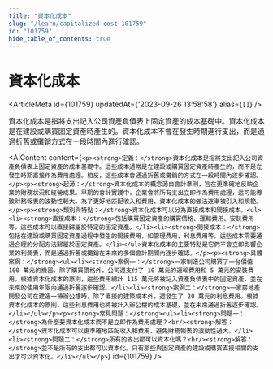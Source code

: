 ```yaml
---
title: "資本化成本"
slug: "/learn/capitalized-cost-101759"
id: "101759"
hide_table_of_contents: true
---
```



# 資本化成本

<ArticleMeta id={101759} updatedAt={'2023-09-26 13:58:58'} alias={`[]`} />
<div className='border-solid border-b border-t-0 my-4 border-[var(--ifm-color-gray-300)]' />

資本化成本是指將支出記入公司資產負債表上固定資產的成本基礎中。資本化成本是在建設或購買固定資產時產生的。資本化成本不會在發生時期進行支出，而是通過折舊或攤銷方式在一段時間內進行確認。

<AIContent content={`<p><strong>定義：</strong>資本化成本是指將支出記入公司資產負債表上固定資產的成本基礎中。這些成本通常是在建設或購買固定資產時產生的，而不是在發生時期直接作為費用處理。相反，這些成本會通過折舊或攤銷的方式在一段時間內逐步確認。</p><p><strong>起源：</strong>資本化成本的概念源自會計準則，旨在更準確地反映企業的財務狀況和經營成果。早期的會計實踐中，企業會將所有支出立即作為費用處理，這可能導致財務報表的波動性較大。為了更好地匹配收入和費用，資本化成本的做法逐漸被引入和規範。</p><p><strong>類別與特點：</strong>資本化成本可以分為直接成本和間接成本。<ul><li><strong>直接成本：</strong>包括購買固定資產的購買價格、運輸費用、安裝費用等。這些成本可以直接歸屬於特定的固定資產。</li><li><strong>間接成本：</strong>包括在建設或購買固定資產過程中發生的間接費用，如管理費用、利息費用等。這些成本需要通過合理的分配方法歸屬於固定資產。</li></ul>資本化成本的主要特點是它們不會立即影響企業的利潤表，而是通過折舊或攤銷在未來的多個會計期間內逐步確認。</p><p><strong>具體案例：</strong><ul><li><strong>案例一：</strong>一家制造公司購買了一台價值 100 萬元的機器。除了購買價格外，公司還支付了 10 萬元的運輸費用和 5 萬元的安裝費用。根據資本化成本的原則，這些費用總計 115 萬元將被記入資產負債表中的固定資產，並在未來的使用年限內通過折舊逐步確認。</li><li><strong>案例二：</strong>一家房地產開發公司在建造一棟辦公樓時，除了直接的建築成本外，還發生了 20 萬元的利息費用。根據資本化成本的原則，這些利息費用也將被計入辦公樓的成本基礎，並在未來通過折舊逐步確認。</li></ul></p><p><strong>常見問題：</strong><ul><li><strong>問題一：</strong>為什麼要資本化成本而不是立即作為費用處理？<br/><strong>解答：</strong>資本化成本可以更準確地匹配收入和費用，避免財務報表的波動性過大。</li><li><strong>問題二：</strong>所有的支出都可以資本化嗎？<br/><strong>解答：</strong>並不是所有的支出都可以資本化。只有那些與固定資產的建設或購買直接相關的支出才可以資本化。</li></ul></p>`} id={101759} />
